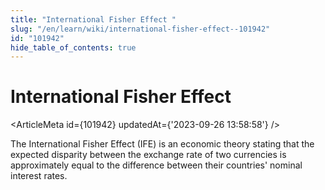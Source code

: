 ```yaml
---
title: "International Fisher Effect "
slug: "/en/learn/wiki/international-fisher-effect--101942"
id: "101942"
hide_table_of_contents: true
---
```



# International Fisher Effect 

<ArticleMeta id={101942} updatedAt={'2023-09-26 13:58:58'} />
<div className='border-solid border-b border-t-0 my-4 border-[var(--ifm-color-gray-300)]' />

The International Fisher Effect (IFE) is an economic theory stating that the expected disparity between the exchange rate of two currencies is approximately equal to the difference between their countries' nominal interest rates.
